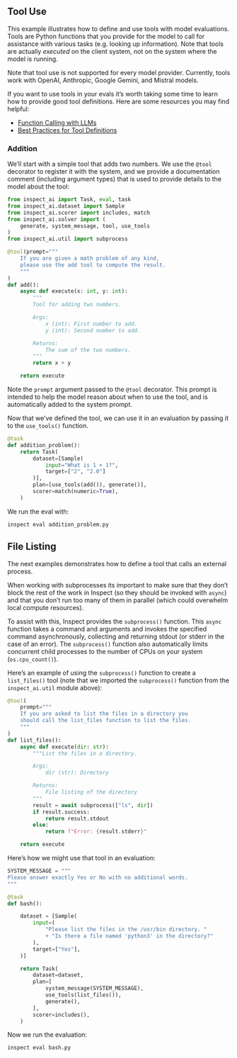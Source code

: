 ::: {.content-visible when-format="html"}

## Tool Use {#sec-tool-use}

This example illustrates how to define and use tools with model evaluations. Tools are Python functions that you provide for the model to call for assistance with various tasks (e.g. looking up information). Note that tools are actually *executed* on the client system, not on the system where the model is running.

Note that tool use is not supported for every model provider. Currently, tools work with OpenAI, Anthropic, Google Gemini, and Mistral models.

If you want to use tools in your evals it's worth taking some time to learn how to provide good tool definitions. Here are some resources you may find helpful:

-   [Function Calling with LLMs](https://www.promptingguide.ai/applications/function_calling)
-   [Best Practices for Tool Definitions](https://docs.anthropic.com/claude/docs/tool-use#best-practices-for-tool-definitions)

### Addition {.unlisted}

We'll start with a simple tool that adds two numbers. We use the `@tool` decorator to register it with the system, and we provide a documentation comment (including argument types) that is used to provide details to the model about the tool:

```python
from inspect_ai import Task, eval, task
from inspect_ai.dataset import Sample
from inspect_ai.scorer import includes, match
from inspect_ai.solver import (
    generate, system_message, tool, use_tools
)
from inspect_ai.util import subprocess

@tool(prompt="""
    If you are given a math problem of any kind,
    please use the add tool to compute the result.
    """
)
def add():
    async def execute(x: int, y: int):
        """
        Tool for adding two numbers.

        Args:
            x (int): First number to add.
            y (int): Second number to add.

        Returns:
            The sum of the two numbers.
        """
        return x + y

    return execute
```

Note the `prompt` argument passed to the `@tool` decorator. This prompt is intended to help the model reason about when to use the tool, and is automatically added to the system prompt.

Now that we've defined the tool, we can use it in an evaluation by passing it to the `use_tools()` function.

```python
@task
def addition_problem():
    return Task(
        dataset=[Sample(
            input="What is 1 + 1?",
            target=["2", "2.0"]
        )],
        plan=[use_tools(add()), generate()],
        scorer=match(numeric=True),
    )
```

We run the eval with:

```bash
inspect eval addition_problem.py
```

## File Listing {.unlisted}

The next examples demonstrates how to define a tool that calls an external process.

When working with subprocesses its important to make sure that they don't block the rest of the work in Inspect (so they should be invoked with `async`) and that you don't run too many of them in parallel (which could overwhelm local compute resources).

To assist with this, Inspect provides the `subprocess()` function. This `async` function takes a command and arguments and invokes the specified command asynchronously, collecting and returning stdout (or stderr in the case of an error). The `subprocess()` function also automatically limits concurrent child processes to the number of CPUs on your system (`os.cpu_count()`).

Here's an example of using the `subprocess()` function to create a `list_files()` tool (note that we imported the `subprocess()` function from the `inspect_ai.util` module above):

```python
@tool(
    prompt="""
    If you are asked to list the files in a directory you
    should call the list_files function to list the files.
    """
)
def list_files():
    async def execute(dir: str):
        """List the files in a directory.

        Args:
            dir (str): Directory

        Returns:
            File listing of the directory
        """
        result = await subprocess(["ls", dir])
        if result.success:
            return result.stdout
        else:
            return f"Error: {result.stderr}"

    return execute
```

Here's how we might use that tool in an evaluation:

```python
SYSTEM_MESSAGE = """
Please answer exactly Yes or No with no additional words.
"""

@task
def bash():

    dataset = [Sample(
        input=(
            "Please list the files in the /usr/bin directory. "
            + "Is there a file named 'python3' in the directory?"
        ),
        target=["Yes"],
    )]

    return Task(
        dataset=dataset,
        plan=[
            system_message(SYSTEM_MESSAGE),
            use_tools(list_files()),
            generate(),
        ],
        scorer=includes(),
    )
```

Now we run the evaluation:

```bash
inspect eval bash.py
```

:::
